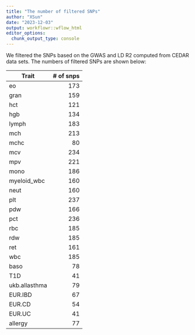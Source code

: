 ```yaml
---
title: "The number of filtered SNPs"
author: "XSun"
date: "2023-12-03"
output: workflowr::wflow_html
editor_options:
  chunk_output_type: console
---
```


We filtered the SNPs based on the GWAS and LD R2 computed from CEDAR data sets. The numbers of filtered SNPs are shown below:


| Trait         | # of snps |
|---------------|----------:|
| eo            |       173 |
| gran          |       159 |
| hct           |       121 |
| hgb           |       134 |
| lymph         |       183 |
| mch           |       213 |
| mchc          |        80 |
| mcv           |       234 |
| mpv           |       221 |
| mono          |       186 |
| myeloid_wbc   |       160 |
| neut          |       160 |
| plt           |       237 |
| pdw           |       166 |
| pct           |       236 |
| rbc           |       185 |
| rdw           |       185 |
| ret           |       161 |
| wbc           |       185 |
| baso          |        78 |
| T1D           |        41 |
| ukb.allasthma |        79 |
| EUR.IBD       |        67 |
| EUR.CD        |        54 |
| EUR.UC        |        41 |
| allergy       |        77 |


